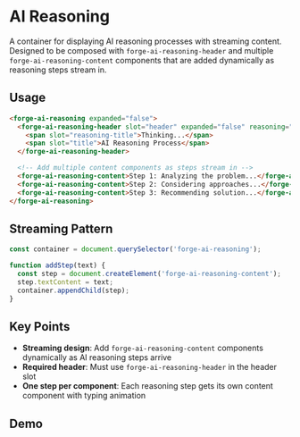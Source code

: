 
<Meta of={AiReasoningStories} />

# AI Reasoning

A container for displaying AI reasoning processes with streaming content. Designed to be composed with `forge-ai-reasoning-header` and multiple `forge-ai-reasoning-content` components that are added dynamically as reasoning steps stream in.

## Usage

```html
<forge-ai-reasoning expanded="false">
  <forge-ai-reasoning-header slot="header" expanded="false" reasoning="true">
    <span slot="reasoning-title">Thinking...</span>
    <span slot="title">AI Reasoning Process</span>
  </forge-ai-reasoning-header>

  <!-- Add multiple content components as steps stream in -->
  <forge-ai-reasoning-content>Step 1: Analyzing the problem...</forge-ai-reasoning-content>
  <forge-ai-reasoning-content>Step 2: Considering approaches...</forge-ai-reasoning-content>
  <forge-ai-reasoning-content>Step 3: Recommending solution...</forge-ai-reasoning-content>
</forge-ai-reasoning>
```

## Streaming Pattern

```javascript
const container = document.querySelector('forge-ai-reasoning');

function addStep(text) {
  const step = document.createElement('forge-ai-reasoning-content');
  step.textContent = text;
  container.appendChild(step);
}
```

## Key Points

- **Streaming design**: Add `forge-ai-reasoning-content` components dynamically as AI reasoning steps arrive
- **Required header**: Must use `forge-ai-reasoning-header` in the header slot
- **One step per component**: Each reasoning step gets its own content component with typing animation

## Demo

<Canvas of={AiReasoningStories.Demo} />
